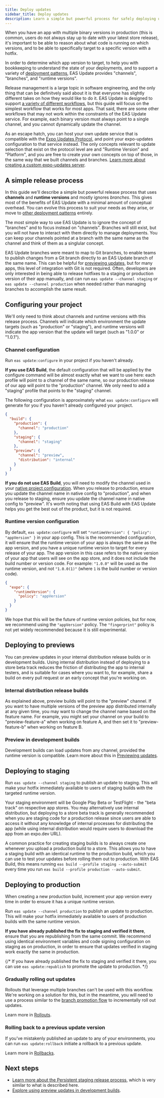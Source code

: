 ```yaml
---
title: Deploy updates
sidebar_title: Deploy updates
description: Learn a simple but powerful process for safely deploying updates to your users.
---
```



When you have an app with multiple binary versions in production (this is common, users do not always stay up to date with your latest store release), it's important to be able to reason about what code is running on which versions, and to be able to specifically target to a specific version with a hotfix.

In order to determine which app version to target, to help you with bookkeeping to understand the state of your deployments, and to support a variety of [deployment patterns](/eas-update/deployment-patterns/), EAS Update provides "channels", "branches", and "runtime versions".

<Collapsible summary="What if my preferred release process isn't supported by EAS Update?">

Release management is a large topic in software engineering, and the only thing that can be definitvely said about it is that everyone has slightly different takes on how they would like to do it. EAS Update is designed to support [a variety of different workflows](/eas-update/deployment-patterns/), but this guide will focus on the simplest workflow that works for most apps. That said, there are some other workflows that may not work within the constraints of the EAS Update service. For example, each binary version must always point to a single channel, and you cannot dynamically update the channel.

As an escape hatch, you can host your own update service that is compatible with the [Expo Updates Protocol](/technical-specs/expo-updates-1/), and point your expo-updates configuration to that service instead. The only concepts relevant to update selection that exist on the protocol level are and "Runtime Version" and "Platform", and you are free to create your own concepts on top of those, in the same way that we built channels and branches. [Learn more about creating a custom expo-updates server](https://github.com/expo/custom-expo-updates-server).

</Collapsible>

## A simple release process

In this guide we'll describe a simple but powerful release process that uses **channels** and **runtime versions** and mostly ignores _branches_. This gives most of the benefits of EAS Update with a minimal amount of conceptual overhead. You can evolve this process to suit your needs as they arise, or move to [other deployment patterns](/eas-update/deployment-patterns/) entirely.

<Collapsible summary="Why ignore branches in this release process?">

The most simple way to use EAS Update is to ignore the concept of "branches" and to focus instead on "channels". Branches will still exist, but you will not have to interact with them directly to manage deployments. You can keep your channels pointed at a branch with the same name as the channel and think of them as a singlular concept.

EAS Update branches were meant to map to Git branches, to enable teams to publish changes from a Git branch directly to an EAS Update branch of the same name. This can be helpful for [previewing updates](/eas-update/develop-faster/), but for many apps, this level of integration with Git is not required. Often, developers are only interested in being able to release hotfixes to a staging or production version of their app manually, and can run `eas update --channel staging` or `eas update --channel production` when needed rather than managing branches to accomplish the same result.

</Collapsible>

## Configuring your project

We'll only need to think about channels and runtime versions with this release process. Channels will indicate which environment the update targets (such as "production" or "staging"), and runtime versions will indicate the app version that the update will target (such as "1.0.0" or "1.0.1").

### Channel configuration

Run `eas update:configure` in your project if you haven't already.

**If you use EAS Build**, the default configuration that will be applied by the configure command will be almost exactly what we want to use here: each profile will point to a channel of the same name, so our production release of our app will point to the "production" channel. We only need to add a "staging" profile that points to the "staging" channel.

<Collapsible summary="Example eas.json configuration">

The following configuration is approximately what `eas update:configure` will generate for you if you haven't already configured your project.

```json
{
  "build": {
    "production": {
      "channel": "production"
    },
    "staging": {
      "channel": "staging"
    },
    "preview": {
      "channel": "preview",
      "distribution": "internal"
    }
  }
}
```

</Collapsible>

**If you do not use EAS Build**, you will need to modify the channel used in your [native project configuration](/eas-update/updating-your-app/#configuring-the-channel-manually). When you release to production, ensure you update the channel name in native config to "production", and when you release to staging, ensure you update the channel name in native config to "preview". It's worth noting that using EAS Build with EAS Update helps you get the best out of the product, but it is not required.

### Runtime version configuration

By default, `eas update:configure` will set `"runtimeVersion": { "policy": "appVersion" }` in your app config. This is the recommended configuration, it will ensure that the runtime version of your app is always the same as the app version, and you have a unique runtime version to target for every release of your app. The app version in this case refers to the native version of your app that users will see on the app store, and it does not include the build number or version code. For example: `"1.0.0"` will be used as the runtime version, and not `"1.0.0(1)"` (where `1` is the build number or version code).

<Collapsible summary="Example app.json configuration">

```json
{
  "expo": {
    "runtimeVersion": {
      "policy": "appVersion"
    }
  }
}
```

</Collapsible>

<Collapsible summary="What about the fingerprint runtime version policy?">

We hope that this will be the future of runtime version policies, but for now, we recommend using the `"appVersion"` policy. The `"fingerprint"` policy is not yet widely recommended because it is still experimental.

</Collapsible>

## Deploying to previews

You can preview updates in your internal distribution release builds or in development builds. Using internal distribution instead of deploying to a store beta track reduces the friction of distributing the app to internal testers, and is suitable for cases where you want to, for example, share a build on every pull request or an early concept that you're working on.

### Internal distribution release builds

As explained above, preview builds will point to the "preview" channel. If you want to have multiple versions of the preview app distributed internally at any given time, you may want to change the channel name based on the feature name. For example, you might set your channel on your build to "preview-feature-a" when working on feature A, and then set it to "preview-feature-b" when working on feature B.

### Preview in development builds

Development builds can load updates from any channel, provided the runtime version is compatible. Learn more about this in [Previewing updates](/eas-update/develop-faster/).

## Deploying to staging

Run `eas update --channel staging` to publish an update to staging. This will make your hotfix immediately available to users of staging builds with the targeted runtime version.

Your staging environment will be Google Play Beta or TestFlight - the "beta track" on respective app stores. You may alternatively use internal distribution, but deploying to a store beta track is generally recommended when you are staging code for a production release since users are able to access it without any knowledge of internal processes for distributing the app (while using internal distribution would require users to download the app from an expo.dev URL).

A common practice for creating staging builds is to always create one whenever you upload a production build to a store. This allows you to have a staging build with an identical runtime to the production build, which you can use to test your updates before rolling them out to production. With EAS Build, this means running `eas build --profile staging --auto-submit` every time you run `eas build --profile production --auto-submit`.

## Deploying to production

When creating a new production build, increment your app version every time in order to ensure it has a unique runtime version.

Run `eas update --channel production` to publish an update to production. This will make your hotfix immediately available to users of production builds with the same runtime version.

**If you have already published the fix to staging and verified it there**, ensure that you are republishing from the same commit. We recommend using identical environment variables and code signing configuration on staging as on production, in order to ensure that updates verified in staging work exactly the same in production.

{/* If you have already published the fix to staging and verified it there, you can use `eas update:republish` to promote the update to production. */}

### Gradually rolling out updates

Rollouts that leverage multiple branches can't be used with this workflow. We're working on a solution for this, but in the meantime, you will need to use a process similar to the [branch promotion flow](/eas-update/deployment-patterns/#branch-promotion-flow) to incrementally roll out updates.

Learn more in [Rollouts](/eas-update/rollouts/).

### Rolling back to a previous update version

If you've mistakenly published an update to any of your environments, you can run `eas update:rollback` initiate a rollback to a previous update.

Learn more in [Rollbacks](/eas-update/rollbacks/).

## Next steps

- [Learn more about the Persistent staging release process](/eas-update/deployment-patterns/#persistent-staging-flow), which is very similar to what is described here.
- [Explore using preview updates in development builds](/eas-update/develop-faster/).
